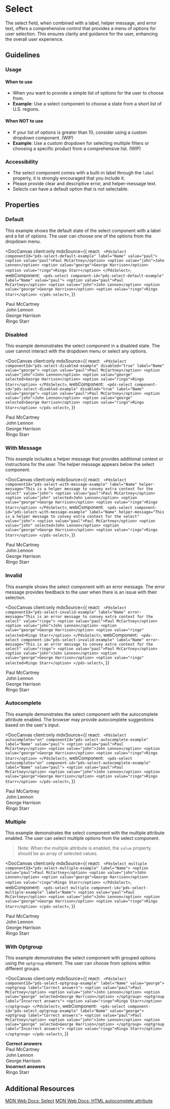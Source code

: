
# Select

The select field, when combined with a label, helper message, and error text, offers a comprehensive control that provides a menu of options for user selection. This ensures clarity and guidance for the user, enhancing the overall user experience.

## Guidelines

### Usage

#### When to use

- When you want to provide a simple list of options for the user to choose from.
- **Example**: Use a select component to choose a state from a short list of U.S. regions.

#### When **NOT** to use

- If your list of options is greater than 10, consider using a custom dropdown component. (WIP)
- **Example**: Use a custom dropdown for selecting multiple filters or choosing a specific product from a comprehensive list. (WIP)

### Accessibility

- The select component comes with a built-in label through the `label` property, it is strongly encouraged that you include it.
- Please provide clear and descriptive error, and helper-message text.
- Selects can have a default option that is not selectable.

## Properties

<DocArgsTable componentName="pds-select" docSource={components} />

### Default

This example shows the default state of the select component with a label and a list of options. The user can choose one of the options from the dropdown menu.

<DocCanvas
  client:only
  mdxSource={{
    react: `
      <PdsSelect componentId="pds-select-default-example" label="Name" value="paul">
        <option value="paul">Paul McCartney</option>
        <option value="john">John Lennon</option>
        <option value="george">George Harrison</option>
        <option value="ringo">Ringo Starr</option>
      </PdsSelect>`,
    webComponent: `
      <pds-select component-id="pds-select-default-example" label="Name" value="paul">
        <option value="paul">Paul McCartney</option>
        <option value="john">John Lennon</option>
        <option value="george">George Harrison</option>
        <option value="ringo">Ringo Starr</option>
      </pds-select>`,
  }}
>
  <div style={{ padding: '20px', width: '100%' }}>
    <pds-select component-id="pds-select-default-example" label="Name" value="paul">
      <option value="paul">Paul McCartney</option>
      <option value="john">John Lennon</option>
      <option value="george">George Harrison</option>
      <option value="ringo">Ringo Starr</option>
    </pds-select>
  </div>
</DocCanvas>

### Disabled

This example demonstrates the select component in a disabled state. The user cannot interact with the dropdown menu or select any options.

<DocCanvas
  client:only
  mdxSource={{
    react: `
      <PdsSelect componentId="pds-select-disabled-example" disabled="true" label="Name" value="george">
        <option value="paul">Paul McCartney</option>
        <option value="john">John Lennon</option>
        <option value="george" selected>George Harrison</option>
        <option value="ringo">Ringo Starr</option>
      </PdsSelect>`,
    webComponent: `
      <pds-select component-id="pds-select-disabled-example" disabled="true" label="Name" value="george">
        <option value="paul">Paul McCartney</option>
        <option value="john">John Lennon</option>
        <option value="george" selected>George Harrison</option>
        <option value="ringo">Ringo Starr</option>
      </pds-select>`,
  }}
>
  <div style={{ padding: '20px', width: '100%' }}>
    <pds-select component-id="pds-select-disabled-example" disabled="true" label="Name" value="george">
      <option value="paul">Paul McCartney</option>
      <option value="john">John Lennon</option>
      <option value="george" selected>
        George Harrison
      </option>
      <option value="ringo">Ringo Starr</option>
    </pds-select>
  </div>
</DocCanvas>

### With Message

This example includes a helper message that provides additional context or instructions for the user. The helper message appears below the select component.

<DocCanvas
  client:only
  mdxSource={{
    react: `
      <PdsSelect componentId="pds-select-with-message-example" label="Name" helper-message="This is a helper message to convey extra context for the select" value="john">
        <option value="paul">Paul McCartney</option>
        <option value="john" selected>John Lennon</option>
        <option value="george">George Harrison</option>
        <option value="ringo">Ringo Starr</option>
      </PdsSelect>`,
    webComponent: `
      <pds-select component-id="pds-select-with-message-example" label="Name" helper-message="This is a helper message to convey extra context for the select" value="john">
        <option value="paul">Paul McCartney</option>
        <option value="john" selected>John Lennon</option>
        <option value="george">George Harrison</option>
        <option value="ringo">Ringo Starr</option>
      </pds-select>`,
  }}
>
  <div style={{ padding: '20px', width: '100%' }}>
    <pds-select component-id="pds-select-with-message-example" helper-message="This is a helper message to convey extra context for the select" label="Name" value="john">
      <option value="paul">Paul McCartney</option>
      <option value="john" selected>
        John Lennon
      </option>
      <option value="george">George Harrison</option>
      <option value="ringo">Ringo Starr</option>
    </pds-select>
  </div>
</DocCanvas>

### Invalid

This example shows the select component with an error message. The error message provides feedback to the user when there is an issue with their selection.

<DocCanvas
  client:only
  mdxSource={{
    react: `
      <PdsSelect componentId="pds-select-invalid-example" label="Name" error-message="This is an error message to convey extra context for the select" value="ringo">
        <option value="paul">Paul McCartney</option>
        <option value="john">John Lennon</option>
        <option value="george">George Harrison</option>
        <option value="ringo" selected>Ringo Starr</option>
      </PdsSelect>`,
    webComponent: `
      <pds-select component-id="pds-select-invalid-example" label="Name" error-message="This is an error message to convey extra context for the select" value="ringo">
        <option value="paul">Paul McCartney</option>
        <option value="john">John Lennon</option>
        <option value="george">George Harrison</option>
        <option value="ringo" selected>Ringo Starr</option>
      </pds-select>`,
  }}
>
  <div style={{ padding: '20px', width: '100%' }}>
    <pds-select component-id="pds-select-invalid-example" error-message="This is an error message to convey extra context for the select" label="Name" value="ringo">
      <option value="paul">Paul McCartney</option>
      <option value="john">John Lennon</option>
      <option value="george">George Harrison</option>
      <option value="ringo" selected>
        Ringo Starr
      </option>
    </pds-select>
  </div>
</DocCanvas>

### Autocomplete

This example demonstrates the select component with the autocomplete attribute enabled. The browser may provide autocomplete suggestions based on the user's input.

<DocCanvas
  client:only
  mdxSource={{
    react: `
      <PdsSelect autocomplete="on" componentId="pds-select-autocomplete-example" label="Name" value="paul">
        <option value="paul">Paul McCartney</option>
        <option value="john">John Lennon</option>
        <option value="george">George Harrison</option>
        <option value="ringo">Ringo Starr</option>
      </PdsSelect>`,
    webComponent: `
      <pds-select autocomplete="on" component-id="pds-select-autocomplete-example" label="Name" value="paul">
        <option value="paul">Paul McCartney</option>
        <option value="john">John Lennon</option>
        <option value="george">George Harrison</option>
        <option value="ringo">Ringo Starr</option>
      </pds-select>`,
  }}
>
  <div style={{ padding: '20px', width: '100%' }}>
    <pds-select autocomplete="on" component-id="pds-select-autocomplete-example" label="Name" value="paul">
      <option value="paul">Paul McCartney</option>
      <option value="john">John Lennon</option>
      <option value="george">George Harrison</option>
      <option value="ringo">Ringo Starr</option>
    </pds-select>
  </div>
</DocCanvas>

### Multiple

This example demonstrates the select component with the multiple attribute enabled. The user can select multiple options from the select component.
>Note: When the multiple attribute is enabled, the `value` property should be an array of selected values.

<DocCanvas
  client:only
  mdxSource={{
    react: `
      <PdsSelect multiple componentId="pds-select-multiple-example" label="Name">
        <option value="paul">Paul McCartney</option>
        <option value="john">John Lennon</option>
        <option value="george">George Harrison</option>
        <option value="ringo">Ringo Starr</option>
      </PdsSelect>`,
    webComponent: `
      <pds-select multiple component-id="pds-select-multiple-example" label="Name">
        <option value="paul">Paul McCartney</option>
        <option value="john">John Lennon</option>
        <option value="george">George Harrison</option>
        <option value="ringo">Ringo Starr</option>
      </pds-select>`,
  }}
>
  <div style={{ padding: '20px', width: '100%' }}>
    <pds-select multiple component-id="pds-select-multiple-example" label="Name">
      <option value="paul">Paul McCartney</option>
      <option value="john">John Lennon</option>
      <option value="george">George Harrison</option>
      <option value="ringo">Ringo Starr</option>
    </pds-select>
  </div>
</DocCanvas>

### With Optgroup

This example demonstrates the select component with grouped options using the <code>optgroup</code> element. The user can choose from options within different groups.

<DocCanvas
  client:only
  mdxSource={{
    react: `
      <PdsSelect componentId="pds-select-optgroup-example" label="Name" value="george">
        <optgroup label="Correct answers">
          <option value="paul">Paul McCartney</option>
          <option value="john">John Lennon</option>
          <option value="george" selected>George Harrison</option>
        </optgroup>
        <optgroup label="Incorrect answers">
          <option value="ringo">Ringo Starr</option>
        </optgroup>
      </PdsSelect>`,
    webComponent: `
      <pds-select component-id="pds-select-optgroup-example" label="Name" value="george">
        <optgroup label="Correct answers">
          <option value="paul">Paul McCartney</option>
          <option value="john">John Lennon</option>
          <option value="george" selected>George Harrison</option>
        </optgroup>
        <optgroup label="Incorrect answers">
          <option value="ringo">Ringo Starr</option>
        </optgroup>
      </pds-select>`,
  }}
>
  <div style={{ padding: '20px', width: '100%' }}>
    <pds-select component-id="pds-select-optgroup-example" label="Name" value="george">
      <optgroup label="Correct answers">
        <option value="paul">Paul McCartney</option>
        <option value="john">John Lennon</option>
        <option value="george" selected>
          George Harrison
        </option>
      </optgroup>
      <optgroup label="Incorrect answers">
        <option value="ringo">Ringo Starr</option>
      </optgroup>
    </pds-select>
  </div>
</DocCanvas>

## Additional Resources

[MDN Web Docs: Select](https://developer.mozilla.org/en-US/docs/Web/HTML/Element/select)
[MDN Web Docs: HTML autocomplete attribute](https://developer.mozilla.org/en-US/docs/Web/HTML/Attributes/autocomplete)
